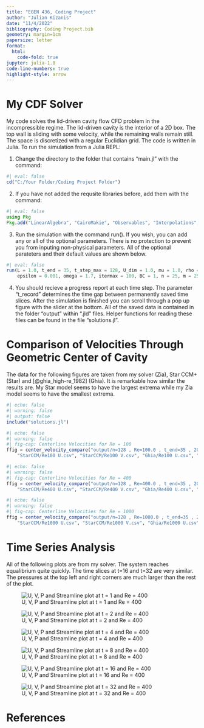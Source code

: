 ```yaml
---
title: "EGEN 436, Coding Project"
author: "Julian Kizanis"
date: "11/4/2022"
bibliography: Coding Project.bib
geometry: margin=1cm
papersize: letter
format:
  html:
    code-fold: true
jupyter: julia-1.8
code-line-numbers: true
highlight-style: arrow
---
```


# My CDF Solver
My code solves the lid-driven cavity flow CFD problem in the incompressible regime. The lid-driven cavity is the interior of a 2D box. The top wall is sliding with some velocity, while the remaining walls remain still. The space is discretized with a regular Euclidian grid. The code is written in Julia. To run the simulation from a Julia REPL:

1. Change the directory to the folder that contains "main.jl" with the command:
```julia
#| eval: false
cd("C:/Your Folder/Coding Project Folder")
```

2. If you have not added the requsite libraries before, add them with the command:
```julia
#| eval: false
using Pkg
Pkg.add("LinearAlgebra", "CairoMakie", "Observables", "Interpolations", "JLD", "Dates")
```

3. Run the simulation with the command run(). If you wish, you can add any or all of the optional parameters. There is no protection to prevent you from inputing non-physical parameters. All of the optional parateters and their default values are shown below. 
```julia
#| eval: false
run(L = 1.0, t_end = 35, t_step_max = 128, U_dim = 1.0, mu = 1.0, rho = 1000.0, tau = 0.5, 
    epsilon = 0.001, omega = 1.7, itermax = 100, BC = 1, n = 25, m = 25, t_record = 1)
```

4. You should recieve a progress report at each time step. The parameter "t_record" determines the time gap between permanently saved time slices. After the simulation is finished you can scroll through a pop up figure with the slider at the bottom. All of the saved data is contained in the folder "output" within ".jld" files. Helper functions for reading these files can be found in the file "solutions.jl".


# Comparison of Velocities Through Geometric Center of Cavity
The data for the following figures are taken from my solver (Zia), Star CCM+ (Star) and [@ghia_high-re_1982] (Ghia). It is remarkable how similar the results are. My Star model seems to have the largest extrema while my Zia model seems to have the smallest extrema. 
```julia
#| echo: false
#| warning: false
#| output: false
include("solutions.jl")
```

```julia
#| echo: false
#| warning: false
#| fig-cap: Centerline Velocities for Re = 100
ffig = center_velocity_compare("output/n=128 , Re=100.0 , t_end=35 , 2022-11-02T19.16.58.031/Ut.jld",
    "StarCCM/Re100 U.csv", "StarCCM/Re100 V.csv", "Ghia/Re100 U.csv", "Ghia/Re100 V.csv", 100)
```

```julia
#| echo: false
#| warning: false
#| fig-cap: Centerline Velocities for Re = 400
ffig = center_velocity_compare("output/n=128 , Re=400.0 , t_end=35 , 2022-11-02T19.11.14.253/Ut.jld",
    "StarCCM/Re400 U.csv", "StarCCM/Re400 V.csv", "Ghia/Re400 U.csv", "Ghia/Re400 V.csv", 400)
```

```julia
#| echo: false
#| warning: false
#| fig-cap: Centerline Velocities for Re = 1000
ffig = center_velocity_compare("output/n=128 , Re=1000.0 , t_end=35 , 2022-11-02T19.30.18.347/Ut.jld",
    "StarCCM/Re1000 U.csv", "StarCCM/Re1000 V.csv", "Ghia/Re1000 U.csv", "Ghia/Re1000 V.csv", 1000)
```

\pagebreak

# Time Series Analysis
All of the following plots are from my solver. The system reaches equalibrium quite quickly. The time slices at t=16 and t=32 are very similar. The pressures at the top left and right corners are much larger than the rest of the plot.

![U, V, P and Streamline plot at t = 1 and Re = 400](output/Re=400.0/UVPstreamline_ts=1.png)

\pagebreak

![U, V, P and Streamline plot at t = 2 and Re = 400](output/Re=400.0/UVPstreamline_ts=2.png)

\pagebreak

![U, V, P and Streamline plot at t = 4 and Re = 400](output/Re=400.0/UVPstreamline_ts=4.png)

\pagebreak

![U, V, P and Streamline plot at t = 8 and Re = 400](output/Re=400.0/UVPstreamline_ts=8.png)

\pagebreak

![U, V, P and Streamline plot at t = 16 and Re = 400](output/Re=400.0/UVPstreamline_ts=16.png)

\pagebreak

![U, V, P and Streamline plot at t = 32 and Re = 400](output/Re=400.0/UVPstreamline_ts=32.png)

\pagebreak
# References